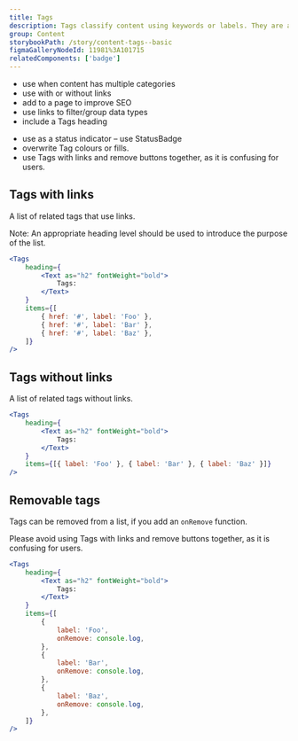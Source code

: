 ```yaml
---
title: Tags
description: Tags classify content using keywords or labels. They are added to a web page, asset or content to help users search for related content quickly and easily.
group: Content
storybookPath: /story/content-tags--basic
figmaGalleryNodeId: 11981%3A101715
relatedComponents: ['badge']
---
```


<DoHeading />

- use when content has multiple categories
- use with or without links
- add to a page to improve SEO
- use links to filter/group data types
- include a Tags heading

<DontHeading />

- use as a status indicator – use StatusBadge
- overwrite Tag colours or fills.
- use Tags with links and remove buttons together, as it is confusing for users.

## Tags with links

A list of related tags that use links.

Note: An appropriate heading level should be used to introduce the purpose of the list.

```jsx live
<Tags
	heading={
		<Text as="h2" fontWeight="bold">
			Tags:
		</Text>
	}
	items={[
		{ href: '#', label: 'Foo' },
		{ href: '#', label: 'Bar' },
		{ href: '#', label: 'Baz' },
	]}
/>
```

## Tags without links

A list of related tags without links.

```jsx live
<Tags
	heading={
		<Text as="h2" fontWeight="bold">
			Tags:
		</Text>
	}
	items={[{ label: 'Foo' }, { label: 'Bar' }, { label: 'Baz' }]}
/>
```

## Removable tags

Tags can be removed from a list, if you add an `onRemove` function.

Please avoid using Tags with links and remove buttons together, as it is confusing for users.

```jsx live
<Tags
	heading={
		<Text as="h2" fontWeight="bold">
			Tags:
		</Text>
	}
	items={[
		{
			label: 'Foo',
			onRemove: console.log,
		},
		{
			label: 'Bar',
			onRemove: console.log,
		},
		{
			label: 'Baz',
			onRemove: console.log,
		},
	]}
/>
```
